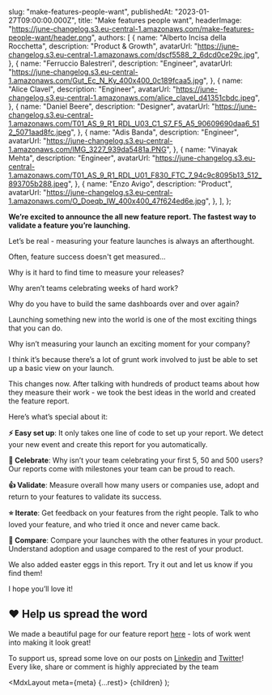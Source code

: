 
  slug: "make-features-people-want",
  publishedAt: "2023-01-27T09:00:00.000Z",
  title: "Make features people want",
  headerImage:
    "https://june-changelog.s3.eu-central-1.amazonaws.com/make-features-people-want/header.png",
  authors: [
    {
      name: "Alberto Incisa della Rocchetta",
      description: "Product & Growth",
      avatarUrl: "https://june-changelog.s3.eu-central-1.amazonaws.com/dscf5588_2_6dcd0ce29c.jpg",
    },
    {
      name: "Ferruccio Balestreri",
      description: "Engineer",
      avatarUrl:
        "https://june-changelog.s3.eu-central-1.amazonaws.com/Gut_Ec_N_Ky_400x400_0c189fcaa5.jpg",
    },
    {
      name: "Alice Clavel",
      description: "Engineer",
      avatarUrl:
        "https://june-changelog.s3.eu-central-1.amazonaws.com/alice_clavel_d41351cbdc.jpeg",
    },
    {
      name: "Daniel Beere",
      description: "Designer",
      avatarUrl:
        "https://june-changelog.s3.eu-central-1.amazonaws.com/T01_AS_9_R1_RDL_U03_C1_S7_F5_A5_90609690daa6_512_5071aad8fc.jpeg",
    },
    {
      name: "Adis Banda",
      description: "Engineer",
      avatarUrl: "https://june-changelog.s3.eu-central-1.amazonaws.com/IMG_3227_939da5481a.PNG",
    },
    {
      name: "Vinayak Mehta",
      description: "Engineer",
      avatarUrl:
        "https://june-changelog.s3.eu-central-1.amazonaws.com/T01_AS_9_R1_RDL_U01_F830_FTC_7_94c9c8095b13_512_893705b288.jpeg",
    },
    {
      name: "Enzo Avigo",
      description: "Product",
      avatarUrl:
        "https://june-changelog.s3.eu-central-1.amazonaws.com/O_Doeqb_IW_400x400_47f624ed6e.jpg",
    },
  ],
};

**We’re excited to announce the all new feature report. The fastest way to validate a feature you’re launching.**

Let’s be real - measuring your feature launches is always an afterthought.

Often, feature success doesn't get measured...

Why is it hard to find time to measure your releases?

Why aren’t teams celebrating weeks of hard work?

Why do you have to build the same dashboards over and over again?

Launching something new into the world is one of the most exciting things that you can do.

Why isn’t measuring your launch an exciting moment for your company?

I think it’s because there’s a lot of grunt work involved to just be able to set up a basic view on your launch.

This changes now. After talking with hundreds of product teams about how they measure their work - we took the best ideas in the world and created the feature report.

Here’s what’s special about it:

**⚡️ Easy set up**: It only takes one line of code to set up your report. We detect your new event and create this report for you automatically.

**🎉 Celebrate**: Why isn’t your team celebrating your first 5, 50 and 500 users? Our reports come with milestones your team can be proud to reach.

**👍 Validate**: Measure overall how many users or companies use, adopt and return to your features to validate its success.

**⭐️ Iterate**: Get feedback on your features from the right people. Talk to who loved your feature, and who tried it once and never came back.

**🤔 Compare**: Compare your launches with the other features in your product. Understand adoption and usage compared to the rest of your product.

We also added easter eggs in this report. Try it out and let us know if you find them!

I hope you’ll love it!

## ❤️ Help us spread the word

We made a beautiful page for our feature report [here](https://www.june.so/feature-launches) - lots of work went into making it look great!

To support us, spread some love on our posts on [Linkedin](https://www.linkedin.com/posts/enzoa_featurelaunch-feature-productmanagement-activity-7026578106454851584-KpPO) and [Twitter](https://twitter.com/JuneDotSo/status/1620796663274283009)! Every like, share or comment is highly appreciated by the team

  <MdxLayout meta={meta} {...rest}>
    {children}
  </MdxLayout>
);
